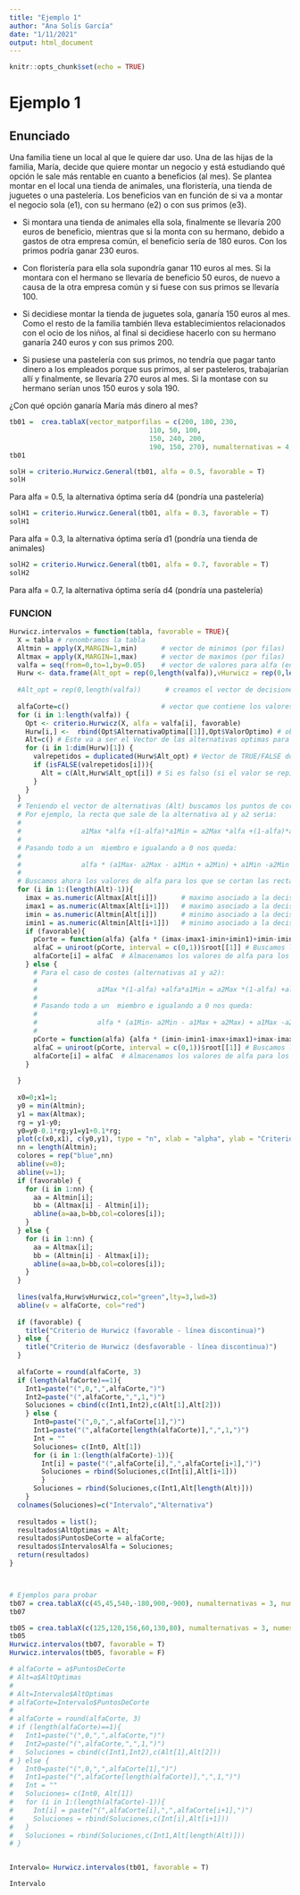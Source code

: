 ```yaml
---
title: "Ejemplo 1"
author: "Ana Solís García"
date: "1/11/2021"
output: html_document
---
```


```r
knitr::opts_chunk$set(echo = TRUE)
```

# Ejemplo 1 

## Enunciado
Una familia tiene un local al que le quiere dar uso. Una de las hijas de la familia, María, decide que quiere montar un negocio y
está estudiando qué opción le sale más rentable en cuanto a beneficios (al mes). Se plantea montar en el local una tienda de animales,
una floristería, una tienda de juguetes o una pastelería. Los beneficios van en función de si va a montar el negocio sola (e1),
con su hermano (e2) o con sus primos (e3).

- Si montara una tienda de animales ella sola, finalmente se llevaría 200 euros de beneficio, mientras que si la monta con su hermano,
debido a gastos de otra empresa común, el beneficio sería de 180 euros. Con los primos podría ganar 230 euros.

- Con floristería para ella sola supondría ganar 110 euros al mes. Si la montara con el hermano se llevaría de beneficio 50 euros, de nuevo
a causa de la otra empresa común y si fuese con sus primos se llevaría 100.

- Si decidiese montar la tienda de juguetes sola, ganaría 150 euros al mes. Como el resto de la familia también lleva establecimientos
relacionados con el ocio de los niños, al final si decidiese hacerlo con su hermano ganaría 240 euros y con sus primos 200.

- Si pusiese una pastelería con sus primos, no tendría que pagar tanto dinero a los empleados porque sus primos, al ser pasteleros,
trabajarían allí y finalmente, se llevaría 270 euros al mes. Si la montase con su hermano serían unos 150 euros y sola 190.

¿Con qué opción ganaría María más dinero al mes?

```r
tb01 =  crea.tablaX(vector_matporfilas = c(200, 180, 230,
                                   110, 50, 100,
                                   150, 240, 200,
                                   190, 150, 270), numalternativas = 4, numestados = 3)
tb01
```

```r
solH = criterio.Hurwicz.General(tb01, alfa = 0.5, favorable = T)
solH
```

Para alfa = 0.5, la alternativa óptima sería d4 (pondría una pastelería)

```r
solH1 = criterio.Hurwicz.General(tb01, alfa = 0.3, favorable = T)
solH1
```

Para alfa = 0.3, la alternativa óptima sería d1 (pondría una tienda de animales)


```r
solH2 = criterio.Hurwicz.General(tb01, alfa = 0.7, favorable = T)
solH2
```

Para alfa = 0.7, la alternativa óptima sería d4 (pondría una pastelería)

### FUNCION

```r
Hurwicz.intervalos = function(tabla, favorable = TRUE){
  X = tabla # renombramos la tabla
  Altmin = apply(X,MARGIN=1,min)      # vector de minimos (por filas)
  Altmax = apply(X,MARGIN=1,max)      # vector de maximos (por filas)
  valfa = seq(from=0,to=1,by=0.05)    # vector de valores para alfa (entre 0 y 1)
  Hurw <- data.frame(Alt_opt = rep(0,length(valfa)),vHurwicz = rep(0,length(valfa)))
  
  #Alt_opt = rep(0,length(valfa))      # creamos el vector de decisiones (por el criterio de Hurwicz) para cada valor de alfa
  
  alfaCorte=c()                       # vector que contiene los valores de alfa donde cambian las decisiones
  for (i in 1:length(valfa)) {
    Opt <- criterio.Hurwicz(X, alfa = valfa[i], favorable)
    Hurw[i,] <-  rbind(Opt$AlternativaOptima[[1]],Opt$ValorOptimo) # obtenemos las alternativas para cada alfa
    Alt=c() # Este va a ser el Vector de las alternativas optimas para todos los alfa
    for (i in 1:dim(Hurw)[1]) {
      valrepetidos = duplicated(Hurw$Alt_opt) # Vector de TRUE/FALSE donde los FALSE son los elementos que se repiten
      if (isFALSE(valrepetidos[i])){
        Alt = c(Alt,Hurw$Alt_opt[i]) # Si es falso (si el valor se repite) lo almacenamos en el vector Alt
      }
    }
  }
  # Teniendo el vector de alternativas (Alt) buscamos los puntos de corte de las rectas asociadas a cada alternativa (beneficios)
  # Por ejemplo, la recta que sale de la alternativa a1 y a2 seria: 
  #
  #               a1Max *alfa +(1-alfa)*a1Min = a2Max *alfa +(1-alfa)*a2Min
  # 
  # Pasando todo a un  miembro e igualando a 0 nos queda: 
  #
  #               alfa * (a1Max- a2Max - a1Min + a2Min) + a1Min -a2Min = 0
  # 
  # Buscamos ahora los valores de alfa para los que se cortan las rectas asociadas a cada decision
  for (i in 1:(length(Alt)-1)){
    imax = as.numeric(Altmax[Alt[i]])      # maximo asociado a la decision i del vector Alt
    imax1 = as.numeric(Altmax[Alt[i+1]])   # maximo asociado a la decision i+1 del vector Alt
    imin = as.numeric(Altmin[Alt[i]])      # minimo asociado a la decision i del vector Alt
    imin1 = as.numeric(Altmin[Alt[i+1]])   # minimo asociado a la decision i+1 del vector Alt
    if (favorable){
      pCorte = function(alfa) {alfa * (imax-imax1-imin+imin1)+imin-imin1}
      alfaC = uniroot(pCorte, interval = c(0,1))$root[[1]] # Buscamos los 0 para cada funcion
      alfaCorte[i] = alfaC  # Almacenamos los valores de alfa para los que las rectas se cortan en alfaCorte
    } else {
      # Para el caso de costes (alternativas a1 y a2):
      # 
      #               a1Max *(1-alfa) +alfa*a1Min = a2Max *(1-alfa) +alfa*a2Min
      # 
      # Pasando todo a un  miembro e igualando a 0 nos queda: 
      #
      #               alfa * (a1Min- a2Min - a1Max + a2Max) + a1Max -a2Max = 0
      #
      pCorte = function(alfa) {alfa * (imin-imin1-imax+imax1)+imax-imax1}
      alfaC = uniroot(pCorte, interval = c(0,1))$root[[1]] # Buscamos los 0 para cada funcion
      alfaCorte[i] = alfaC  # Almacenamos los valores de alfa para los que las rectas se cortan en alfaCorte
    }
    
  }
  
  x0=0;x1=1;
  y0 = min(Altmin);
  y1 = max(Altmax);
  rg = y1-y0;
  y0=y0-0.1*rg;y1=y1+0.1*rg;
  plot(c(x0,x1), c(y0,y1), type = "n", xlab = "alpha", ylab = "Criterio Hurwicz");
  nn = length(Altmin);
  colores = rep("blue",nn)
  abline(v=0);
  abline(v=1);
  if (favorable) {
    for (i in 1:nn) {
      aa = Altmin[i];
      bb = (Altmax[i] - Altmin[i]);
      abline(a=aa,b=bb,col=colores[i]);
    }
  } else {
    for (i in 1:nn) {
      aa = Altmax[i];
      bb = (Altmin[i] - Altmax[i]);
      abline(a=aa,b=bb,col=colores[i]);
    }
  }
  
  lines(valfa,Hurw$vHurwicz,col="green",lty=3,lwd=3)
  abline(v = alfaCorte, col="red")
  
  if (favorable) {
    title("Criterio de Hurwicz (favorable - línea discontinua)")
  } else {
    title("Criterio de Hurwicz (desfavorable - línea discontinua)")
  }
  
  alfaCorte = round(alfaCorte, 3)
  if (length(alfaCorte)==1){
    Int1=paste("(",0,",",alfaCorte,")")
    Int2=paste("(",alfaCorte,",",1,")")
    Soluciones = cbind(c(Int1,Int2),c(Alt[1],Alt[2]))
    } else {
      Int0=paste("(",0,",",alfaCorte[1],")")
      Int1=paste("(",alfaCorte[length(alfaCorte)],",",1,")")
      Int = ""
      Soluciones= c(Int0, Alt[1])
      for (i in 1:(length(alfaCorte)-1)){
        Int[i] = paste("(",alfaCorte[i],",",alfaCorte[i+1],")")
        Soluciones = rbind(Soluciones,c(Int[i],Alt[i+1]))
        }
      Soluciones = rbind(Soluciones,c(Int1,Alt[length(Alt)]))
    }
  colnames(Soluciones)=c("Intervalo","Alternativa")
  
  resultados = list();
  resultados$AltOptimas = Alt;
  resultados$PuntosDeCorte = alfaCorte;
  resultados$IntervalosAlfa = Soluciones;
  return(resultados)
}



# Ejemplos para probar 
tb07 = crea.tablaX(c(45,45,540,-180,900,-900), numalternativas = 3, numestados = 2)
tb07

tb05 = crea.tablaX(c(125,120,156,60,130,80), numalternativas = 3, numestados = 2)
tb05
Hurwicz.intervalos(tb07, favorable = T)
Hurwicz.intervalos(tb05, favorable = F)

# alfaCorte = a$PuntosDeCorte
# Alt=a$AltOptimas
# 
# Alt=Intervalo$AltOptimas
# alfaCorte=Intervalo$PuntosDeCorte
# 
# alfaCorte = round(alfaCorte, 3)
# if (length(alfaCorte)==1){
#   Int1=paste("(",0,",",alfaCorte,")")
#   Int2=paste("(",alfaCorte,",",1,")")
#   Soluciones = cbind(c(Int1,Int2),c(Alt[1],Alt[2]))
# } else {
#   Int0=paste("(",0,",",alfaCorte[1],")")
#   Int1=paste("(",alfaCorte[length(alfaCorte)],",",1,")")
#   Int = ""
#   Soluciones= c(Int0, Alt[1])
#   for (i in 1:(length(alfaCorte)-1)){
#     Int[i] = paste("(",alfaCorte[i],",",alfaCorte[i+1],")")
#     Soluciones = rbind(Soluciones,c(Int[i],Alt[i+1]))
#   }
#   Soluciones = rbind(Soluciones,c(Int1,Alt[length(Alt)]))
# }



```

```r
Intervalo= Hurwicz.intervalos(tb01, favorable = T)
```


```r
Intervalo
```

